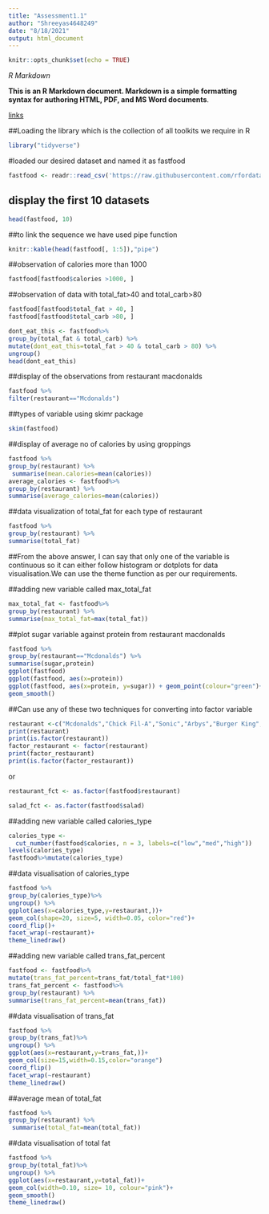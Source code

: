 ```yaml
---
title: "Assessment1.1"
author: "Shreeyas4648249"
date: "8/18/2021"
output: html_document
---
```


```r
knitr::opts_chunk$set(echo = TRUE)
```

 *R Markdown*

**This is an R Markdown document. Markdown is a simple formatting syntax for authoring HTML, PDF, and MS Word documents**. 

[links](https://rmarkdown.rstudio.com)

##Loading the library which is the collection of all toolkits we require in R
```r
library("tidyverse")
```

#loaded our desired dataset and named it as fastfood
```r
fastfood <- readr::read_csv('https://raw.githubusercontent.com/rfordatascience/tidytuesday/master/data/2018/2018-09-04/fastfood_calories.csv')
```

## display the first 10 datasets
```r
head(fastfood, 10)
```

##to link the sequence we have used pipe function
```r
knitr::kable(head(fastfood[, 1:5]),"pipe")
```

##observation of calories more than 1000
```r
fastfood[fastfood$calories >1000, ]
```

##observation of data with total_fat>40 and total_carb>80
```r
fastfood[fastfood$total_fat > 40, ] 
fastfood[fastfood$total_carb >80, ] 
```


```r
dont_eat_this <- fastfood%>%
group_by(total_fat & total_carb) %>%
mutate(dont_eat_this=total_fat > 40 & total_carb > 80) %>%
ungroup()
head(dont_eat_this)
```

##display of the observations from restaurant macdonalds
```r
fastfood %>%
filter(restaurant=="Mcdonalds")
```

##types of variable using skimr package
```r
skim(fastfood)
```

##display of average no of calories by using groppings
```r
fastfood %>% 
group_by(restaurant) %>%
 summarise(mean.calories=mean(calories)) 
average_calories <- fastfood%>%
group_by(restaurant) %>%
summarise(average_calories=mean(calories))
```

##data visualization of total_fat for each type of restaurant
```r
fastfood %>%
group_by(restaurant) %>%
summarise(total_fat)
```
##From the above answer, I can say that only one of the variable is continuous so it can either follow histogram or dotplots for data visualisation.We can use the theme function as per our requirements.


##adding new variable called max_total_fat
```r
max_total_fat <- fastfood%>%
group_by(restaurant) %>%
summarise(max_total_fat=max(total_fat))
```

##plot sugar variable against protein from restaurant macdonalds
```r
fastfood %>%
group_by(restaurant=="Mcdonalds") %>%
summarise(sugar,protein)
ggplot(fastfood)
ggplot(fastfood, aes(x=protein))
ggplot(fastfood, aes(x=protein, y=sugar)) + geom_point(colour="green")+
geom_smooth()
```


##Can use any of these two techniques for converting into factor variable
```r
restaurant <-c("Mcdonalds","Chick Fil-A","Sonic","Arbys","Burger King","Dairy Queen","Subway","Taco Bell")
print(restaurant)
print(is.factor(restaurant))
factor_restaurant <- factor(restaurant)
print(factor_restaurant)
print(is.factor(factor_restaurant))
```
or
```r
restaurant_fct <- as.factor(fastfood$restaurant)
```

```r
salad_fct <- as.factor(fastfood$salad)
```

##adding new variable called calories_type

```r
calories_type <-
  cut_number(fastfood$calories, n = 3, labels=c("low","med","high"))
levels(calories_type)
fastfood%>%mutate(calories_type)
```


##data visualisation of calories_type
```r
fastfood %>% 
group_by(calories_type)%>%
ungroup() %>%
ggplot(aes(x=calories_type,y=restaurant,))+
geom_col(shape=20, size=5, width=0.05, color="red")+
coord_flip()+
facet_wrap(~restaurant)+
theme_linedraw()
```

##adding new variable called trans_fat_percent
```r
fastfood <- fastfood%>%
mutate(trans_fat_percent=trans_fat/total_fat*100)
trans_fat_percent <- fastfood%>%
group_by(restaurant) %>%
summarise(trans_fat_percent=mean(trans_fat))
```

##data visualisation of trans_fat
```r
fastfood %>% 
group_by(trans_fat)%>%
ungroup() %>%
ggplot(aes(x=restaurant,y=trans_fat,))+
geom_col(size=15,width=0.15,color="orange")
coord_flip()
facet_wrap(~restaurant)
theme_linedraw()
```
##average mean of total_fat
```r
fastfood %>%
group_by(restaurant) %>%
 summarise(total_fat=mean(total_fat)) 
```

##data visualisation of total fat
```r
fastfood %>% 
group_by(total_fat)%>%
ungroup() %>%
ggplot(aes(x=restaurant,y=total_fat))+
geom_col(width=0.10, size= 10, colour="pink")+
geom_smooth()
theme_linedraw()
```
